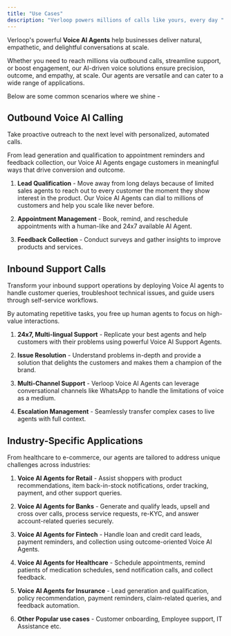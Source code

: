 ```yaml
---
title: "Use Cases"
description: "Verloop powers millions of calls like yours, every day "
---
```


Verloop's powerful **Voice AI Agents** help businesses deliver natural, empathetic, and delightful conversations at scale.

Whether you need to reach millions via outbound calls, streamline support, or boost engagement, our AI-driven voice solutions ensure precision, outcome, and empathy, at scale. Our agents are versatile and can cater to a wide range of applications.&#x20;

Below are some common scenarios where we shine -

## Outbound Voice AI Calling

Take proactive outreach to the next level with personalized, automated calls.&#x20;

From lead generation and qualification to appointment reminders and feedback collection, our Voice AI Agents engage customers in meaningful ways that drive conversion and outcome.

1. **Lead Qualification** - Move away from long delays because of limited sales agents to reach out to every customer the moment they show interest in the product. Our Voice AI Agents can dial to millions of customers and help you scale like never before.

2. **Appointment Management** - Book, remind, and reschedule appointments with a human-like and 24x7 available AI Agent.

3. **Feedback Collection** - Conduct surveys and gather insights to improve products and services.

## Inbound Support Calls

Transform your inbound support operations by deploying Voice AI agents to handle customer queries, troubleshoot technical issues, and guide users through self-service workflows.&#x20;

By automating repetitive tasks, you free up human agents to focus on high-value interactions.

1. **24x7, Multi-lingual Support** - Replicate your best agents and help customers with their problems using powerful Voice AI Support Agents.

2. **Issue Resolution** - Understand problems in-depth and provide a solution that delights the customers and makes them a champion of the brand.

3. **Multi-Channel Support** - Verloop Voice AI Agents can leverage conversational channels like WhatsApp to handle the limitations of voice as a medium.

4. **Escalation Management** - Seamlessly transfer complex cases to live agents with full context.

## Industry-Specific Applications

From healthcare to e-commerce, our agents are tailored to address unique challenges across industries:

1. **Voice AI Agents for Retail** - Assist shoppers with product recommendations, item back-in-stock notifications, order tracking, payment, and other support queries.

2. **Voice AI Agents for Banks** - Generate and qualify leads, upsell and cross over calls, process service requests, re-KYC, and answer account-related queries securely.

3. **Voice AI Agents for Fintech** - Handle loan and credit card leads, payment reminders, and collection using outcome-oriented Voice AI Agents.

4. **Voice AI Agents for Healthcare** - Schedule appointments, remind patients of medication schedules, send notification calls, and collect feedback.

5. **Voice AI Agents for Insurance** - Lead generation and qualification, policy recommendation, payment reminders, claim-related queries, and feedback automation.

6. **Other Popular use cases** - Customer onboarding, Employee support, IT Assistance etc.